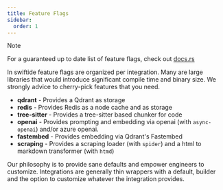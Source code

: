 ```yaml
---
title: Feature Flags
sidebar:
  order: 1
---
```


> [!NOTE]
> For a guaranteed up to date list of feature flags, check out [docs.rs](https://docs.rs/crate/swiftide/latest/features)

In swiftide feature flags are organized per integration. Many are large libraries that would introduce significant compile time and binary size. We strongly advice to cherry-pick features that you need.

- **qdrant** - Provides a Qdrant as storage
- **redis** - Provides Redis as a node cache and as storage
- **tree-sitter** - Provides a tree-sitter based chunker for code
- **openai** - Provides prompting and embedding via openai (with `async-openai`) and/or azure openai.
- **fastembed** - Provides embedding via Qdrant's Fastembed
- **scraping** - Provides a scraping loader (with `spider`) and a html to markdown transformer (with `htmd`)

Our philosophy is to provide sane defaults and empower engineers to customize. Integrations are generally thin wrappers with a default, builder and the option to customize whatever the integration provides.
